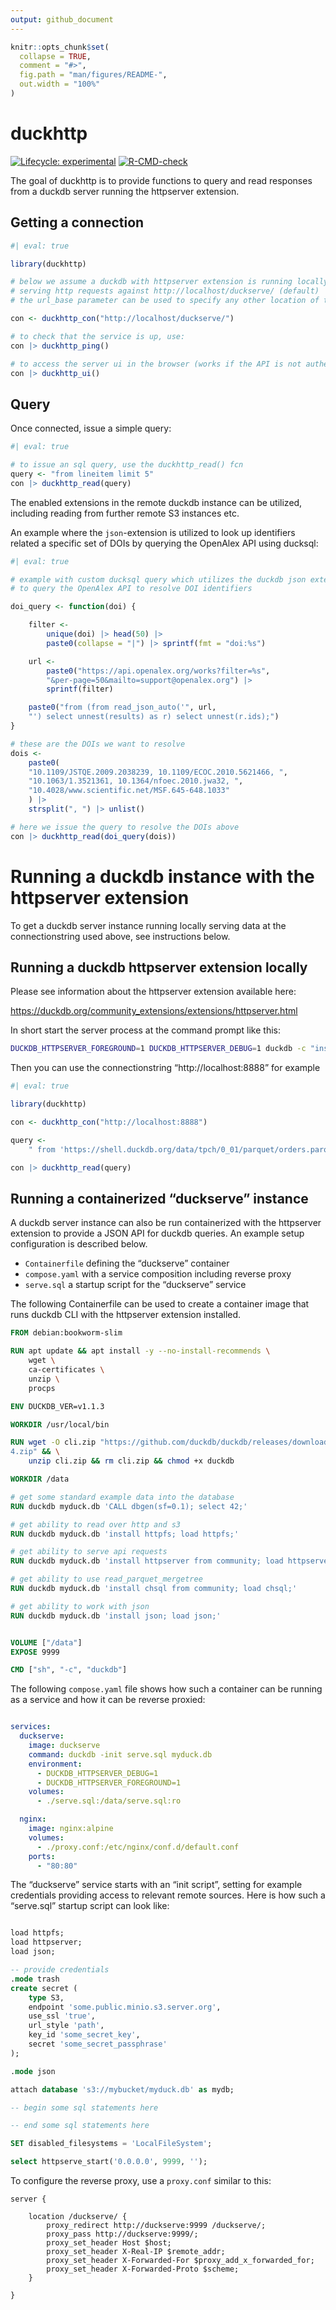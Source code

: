 ```yaml
---
output: github_document
---
```


<!-- README.md is generated from README.Rmd. Please edit that file -->

```r
knitr::opts_chunk$set(
  collapse = TRUE,
  comment = "#>",
  fig.path = "man/figures/README-",
  out.width = "100%"
)
```


# duckhttp

<!-- badges: start -->
[![Lifecycle: experimental](https://img.shields.io/badge/lifecycle-experimental-orange.svg)](https://lifecycle.r-lib.org/articles/stages.html#experimental)
[![R-CMD-check](https://github.com/KTH-Library/duckhttp/actions/workflows/R-CMD-check.yaml/badge.svg)](https://github.com/KTH-Library/duckhttp/actions/workflows/R-CMD-check.yaml)
<!-- badges: end -->

The goal of duckhttp is to provide functions to query and read responses from a duckdb server running the httpserver extension. 

## Getting a connection

```r
#| eval: true

library(duckhttp)

# below we assume a duckdb with httpserver extension is running locally 
# serving http requests against http://localhost/duckserve/ (default)
# the url_base parameter can be used to specify any other location of the service

con <- duckhttp_con("http://localhost/duckserve/")

# to check that the service is up, use:
con |> duckhttp_ping()

# to access the server ui in the browser (works if the API is not authenticated):
con |> duckhttp_ui()
```

## Query

Once connected, issue a simple query:

```r
#| eval: true

# to issue an sql query, use the duckhttp_read() fcn
query <- "from lineitem limit 5"
con |> duckhttp_read(query)
```

The enabled extensions in the remote duckdb instance can be utilized, including reading from further remote S3 instances etc. 

An example where the `json`-extension is utilized to look up identifiers related a specific set of DOIs by querying the OpenAlex API using ducksql:

```r
#| eval: true

# example with custom ducksql query which utilizes the duckdb json extension 
# to query the OpenAlex API to resolve DOI identifiers

doi_query <- function(doi) {

	filter <- 
		unique(doi) |> head(50) |> 
		paste0(collapse = "|") |> sprintf(fmt = "doi:%s")

	url <- 
		paste0("https://api.openalex.org/works?filter=%s",
		"&per-page=50&mailto=support@openalex.org") |> 
		sprintf(filter)

	paste0("from (from read_json_auto('", url,
	"') select unnest(results) as r) select unnest(r.ids);")  
}

# these are the DOIs we want to resolve
dois <- 
	paste0(
	"10.1109/JSTQE.2009.2038239, 10.1109/ECOC.2010.5621466, ",
	"10.1063/1.3521361, 10.1364/nfoec.2010.jwa32, ",
	"10.4028/www.scientific.net/MSF.645-648.1033"
	) |> 
	strsplit(", ") |> unlist()

# here we issue the query to resolve the DOIs above
con |> duckhttp_read(doi_query(dois))

```

# Running a duckdb instance with the httpserver extension

To get a duckdb server instance running locally serving data at the connectionstring used above, see instructions below.

## Running a duckdb httpserver extension locally

Please see information about the httpserver extension available here:

<https://duckdb.org/community_extensions/extensions/httpserver.html>

In short start the server process at the command prompt like this:

```bash
DUCKDB_HTTPSERVER_FOREGROUND=1 DUCKDB_HTTPSERVER_DEBUG=1 duckdb -c "install httpserver from community; load httpserver; select httpserve_start('0.0.0.0', 8888, '');"
```

Then you can use the connectionstring "http://localhost:8888" for example

```r
#| eval: true

library(duckhttp)

con <- duckhttp_con("http://localhost:8888")

query <- 
	" from 'https://shell.duckdb.org/data/tpch/0_01/parquet/orders.parquet' limit 5"

con |> duckhttp_read(query)

```


## Running a containerized "duckserve" instance

A duckdb server instance can also be run containerized with the httpserver extension to provide a JSON API for duckdb queries. An example setup configuration is described below.

- `Containerfile` defining the "duckserve" container 
- `compose.yaml` with a service composition including reverse proxy
- `serve.sql` a startup script for the "duckserve" service
  
The following Containerfile can be used to create a container image that runs duckdb CLI with the httpserver extension installed.

```Dockerfile
FROM debian:bookworm-slim

RUN apt update && apt install -y --no-install-recommends \
	wget \
	ca-certificates \
	unzip \
	procps

ENV DUCKDB_VER=v1.1.3

WORKDIR /usr/local/bin

RUN wget -O cli.zip "https://github.com/duckdb/duckdb/releases/download/$DUCKDB_VER/duckdb_cli-linux-amd6
4.zip" && \
	unzip cli.zip && rm cli.zip && chmod +x duckdb

WORKDIR /data

# get some standard example data into the database
RUN duckdb myduck.db 'CALL dbgen(sf=0.1); select 42;'

# get ability to read over http and s3
RUN duckdb myduck.db 'install httpfs; load httpfs;'

# get ability to serve api requests
RUN duckdb myduck.db 'install httpserver from community; load httpserver;'

# get ability to use read_parquet_mergetree
RUN duckdb myduck.db 'install chsql from community; load chsql;'

# get ability to work with json
RUN duckdb myduck.db 'install json; load json;'


VOLUME ["/data"]
EXPOSE 9999

CMD ["sh", "-c", "duckdb"]
```

The following `compose.yaml` file shows how such a container can be running as a service and how it can be reverse proxied:

```yaml

services:
  duckserve:
    image: duckserve
    command: duckdb -init serve.sql myduck.db
    environment:
      - DUCKDB_HTTPSERVER_DEBUG=1
      - DUCKDB_HTTPSERVER_FOREGROUND=1
    volumes:
      - ./serve.sql:/data/serve.sql:ro

  nginx:
    image: nginx:alpine
    volumes:
      - ./proxy.conf:/etc/nginx/conf.d/default.conf
    ports:
      - "80:80"


```

The "duckserve" service starts with an "init script", setting for example credentials providing access to relevant remote sources. Here is how such a "serve.sql" startup script can look like:

```sql

load httpfs;
load httpserver;
load json;

-- provide credentials
.mode trash
create secret (
	type S3,
	endpoint 'some.public.minio.s3.server.org',
	use_ssl 'true',
	url_style 'path',
	key_id 'some_secret_key',
	secret 'some_secret_passphrase'
);

.mode json

attach database 's3://mybucket/myduck.db' as mydb;

-- begin some sql statements here

-- end some sql statements here

SET disabled_filesystems = 'LocalFileSystem';

select httpserve_start('0.0.0.0', 9999, '');

```

To configure the reverse proxy, use a `proxy.conf` similar to this:

```
server {

	location /duckserve/ {
		proxy_redirect http://duckserve:9999 /duckserve/;
		proxy_pass http://duckserve:9999/;
		proxy_set_header Host $host;
		proxy_set_header X-Real-IP $remote_addr;
		proxy_set_header X-Forwarded-For $proxy_add_x_forwarded_for;
		proxy_set_header X-Forwarded-Proto $scheme;
	}

}
```

